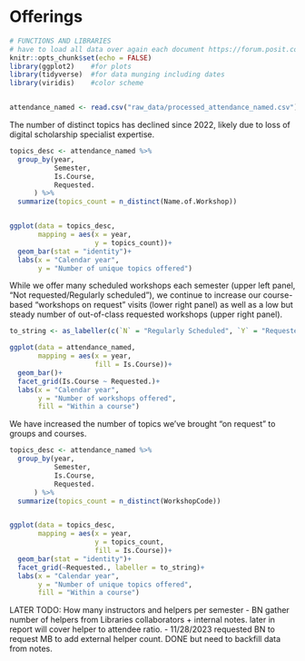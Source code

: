 # Offerings {#sec-offerings}

```r
# FUNCTIONS AND LIBRARIES
# have to load all data over again each document https://forum.posit.co/t/quarto-cant-find-r-objects/156848
knitr::opts_chunk$set(echo = FALSE)
library(ggplot2)    #for plots
library(tidyverse)  #for data munging including dates
library(viridis)    #color scheme


attendance_named <- read.csv("raw_data/processed_attendance_named.csv")

```

The number of distinct topics has declined since 2022, likely due to loss of digital scholarship specialist expertise.
```r
topics_desc <- attendance_named %>%
  group_by(year,
           Semester,
           Is.Course,
           Requested.
      ) %>%
  summarize(topics_count = n_distinct(Name.of.Workshop))


ggplot(data = topics_desc,
       mapping = aes(x = year,
                     y = topics_count))+
  geom_bar(stat = "identity")+
  labs(x = "Calendar year",
       y = "Number of unique topics offered")

```


While we offer many scheduled workshops each semester (upper left panel, "Not requested/Regularly scheduled"), we continue to increase our course-based "workshops on request" visits (lower right panel) as well as a low but steady number of out-of-class requested workshops (upper right panel).

```r

to_string <- as_labeller(c(`N` = "Regularly Scheduled", `Y` = "Requested"))

ggplot(data = attendance_named,
       mapping = aes(x = year,
                     fill = Is.Course))+
  geom_bar()+
  facet_grid(Is.Course ~ Requested.)+
  labs(x = "Calendar year",
       y = "Number of workshops offered",
       fill = "Within a course")
```



::: {.content-hidden}

We have increased the number of topics we've brought "on request" to groups and courses.

```r
topics_desc <- attendance_named %>%
  group_by(year,
           Semester,
           Is.Course,
           Requested.
      ) %>%
  summarize(topics_count = n_distinct(WorkshopCode))


ggplot(data = topics_desc,
       mapping = aes(x = year,
                     y = topics_count,
                     fill = Is.Course))+
  geom_bar(stat = "identity")+
  facet_grid(~Requested., labeller = to_string)+
  labs(x = "Calendar year",
       y = "Number of unique topics offered",
       fill = "Within a course")

```

LATER TODO: How many instructors and helpers per semester
  - BN gather number of helpers from Libraries collaborators + internal notes.  later in report will cover helper to attendee ratio.
  - 11/28/2023 requested BN to request MB to add external helper count.  DONE but need to backfill data from notes.
  
  
:::
